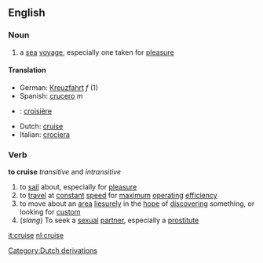 ==English==
===Noun===
# a [[sea]] [[voyage]], especially one taken for [[pleasure]]
====Translation====
*German: [[Kreuzfahrt]] ''f'' (1)
*Spanish: [[crucero]] ''m''
*{{fr}}: [[croisière]]
*Dutch: [[cruise]]
*Italian: [[crociera]]

===Verb===
'''to cruise'''  ''transitive'' and ''intransitive''
# to [[sail]] about, especially for [[pleasure]]
# to [[travel]] at [[constant]] [[speed]] for [[maximum]] [[operating]] [[efficiency]]
# to move about an [[area]] [[liesurely]] in the [[hope]] of [[discovering]] something, or looking for [[custom]]
# (''slang'') To seek a [[sexual]] [[partner]], especially a [[prostitute]]


[[it:cruise]]
[[nl:cruise]]
[[Category:Dutch derivations]]